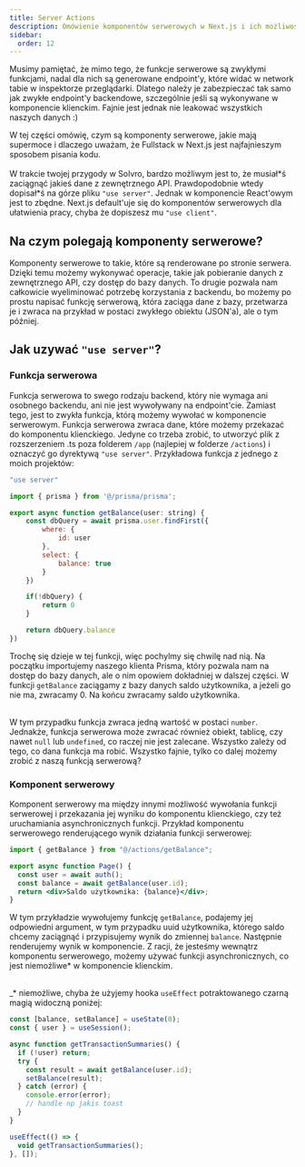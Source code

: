```yaml
---
title: Server Actions
description: Omówienie komponentów serwerowych w Next.js i ich możliwości
sidebar:
  order: 12
---
```



<Aside type="danger" title="Disclaimer">
  Musimy pamiętać, że mimo tego, że funkcje serwerowe są zwykłymi funkcjami,
  nadal dla nich są generowane endpoint'y, które widać w network tabie w
  inspektorze przeglądarki. Dlatego należy je zabezpieczać tak samo jak zwykłe
  endpoint'y backendowe, szczególnie jeśli są wykonywane w komponencie
  klienckim. Fajnie jest jednak nie leakować wszystkich naszych danych :)
</Aside>

W tej części omówię, czym są komponenty serwerowe, jakie mają supermoce i dlaczego uważam, że Fullstack w Next.js jest najfajnieszym sposobem pisania kodu.<br/><br/>
W trakcie twojej przygody w Solvro, bardzo możliwym jest to, że musiał\*ś zaciągnąć jakieś dane z zewnętrznego API. Prawdopodobnie wtedy dopisał\*ś na górze pliku `"use server"`. Jednak w komponencie React'owym jest to zbędne. Next.js default'uje się do komponentów serwerowych dla ułatwienia pracy, chyba że dopiszesz mu `"use client"`.

## Na czym polegają komponenty serwerowe?

Komponenty serwerowe to takie, które są renderowane po stronie serwera. Dzięki temu możemy wykonywać operacje, takie jak pobieranie danych z zewnętrznego API, czy dostęp do bazy danych. To drugie pozwala nam całkowicie wyeliminować potrzebę korzystania z backendu, bo możemy po prostu napisać funkcję serwerową, która zaciąga dane z bazy, przetwarza je i zwraca na przykład w postaci zwykłego obiektu (JSON'a), ale o tym później.

## Jak uzywać `"use server"`?

### Funkcja serwerowa

Funkcja serwerowa to swego rodzaju backend, który nie wymaga ani osobnego backendu, ani nie jest wywoływany na endpoint'cie. Zamiast tego, jest to zwykła funkcja, którą możemy wywołać w komponencie serwerowym. Funkcja serwerowa zwraca dane, które możemy przekazać do komponentu klienckiego. Jedyne co trzeba zrobić, to utworzyć plik z rozszerzeniem .ts poza folderem `/app` (najlepiej w folderze `/actions`) i oznaczyć go dyrektywą `"use server"`. Przykładowa funkcja z jednego z moich projektów:

```jsx
"use server"

import { prisma } from '@/prisma/prisma';

export async function getBalance(user: string) {
    const dbQuery = await prisma.user.findFirst({
        where: {
            id: user
        },
        select: {
            balance: true
        }
    })

    if(!dbQuery) {
        return 0
    }

    return dbQuery.balance
})
```

Trochę się dzieje w tej funkcji, więc pochylmy się chwilę nad nią. Na początku importujemy naszego klienta Prisma, który pozwala nam na dostęp do bazy danych, ale o nim opowiem dokładniej w dalszej części. W funkcji `getBalance` zaciągamy z bazy danych saldo użytkownika, a jeżeli go nie ma, zwracamy 0. Na końcu zwracamy saldo użytkownika.<br/><br/>

W tym przypadku funkcja zwraca jedną wartość w postaci `number`. Jednakże, funkcja serwerowa może zwracać również obiekt, tablicę, czy nawet `null` lub `undefined`, co raczej nie jest zalecane. Wszystko zależy od tego, co dana funkcja ma robić. Wszystko fajnie, tylko co dalej możemy zrobić z naszą funkcją serwerową?

### Komponent serwerowy

Komponent serwerowy ma między innymi możliwość wywołania funkcji serwerowej i przekazania jej wyniku do komponentu klienckiego, czy też uruchamiania asynchronicznych funkcji. Przykład komponentu serwerowego renderującego wynik działania funkcji serwerowej:

```jsx
import { getBalance } from "@/actions/getBalance";

export async function Page() {
  const user = await auth();
  const balance = await getBalance(user.id);
  return <div>Saldo użytkownika: {balance}</div>;
}
```

W tym przykładzie wywołujemy funkcję `getBalance`, podajemy jej odpowiedni argument, w tym przypadku uuid użytkownika, którego saldo chcemy zaciągnąć i przypisujemy wynik do zmiennej `balance`. Następnie renderujemy wynik w komponencie. Z racji, że jesteśmy wewnątrz komponentu serwerowego, możemy używać funkcji asynchronicznych, co jest niemożliwe\* w komponencie klienckim. <br/><br/>

\_\* niemożliwe, chyba że użyjemy hooka `useEffect` potraktowanego czarną magią widoczną poniżej:

```jsx
const [balance, setBalance] = useState(0);
const { user } = useSession();

async function getTransactionSummaries() {
  if (!user) return;
  try {
    const result = await getBalance(user.id);
    setBalance(result);
  } catch (error) {
    console.error(error);
    // handle np jakis toast
  }
}

useEffect(() => {
  void getTransactionSummaries();
}, []);
```
